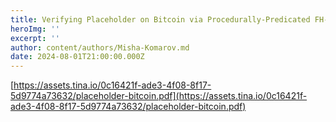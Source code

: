 ```yaml
---
title: Verifying Placeholder on Bitcoin via Procedurally-Predicated FH-FE Covenants
heroImg: ''
excerpt: ''
author: content/authors/Misha-Komarov.md
date: 2024-08-01T21:00:00.000Z
---
```


[https://assets.tina.io/0c16421f-ade3-4f08-8f17-5d9774a73632/placeholder-bitcoin.pdf](https://assets.tina.io/0c16421f-ade3-4f08-8f17-5d9774a73632/placeholder-bitcoin.pdf)
